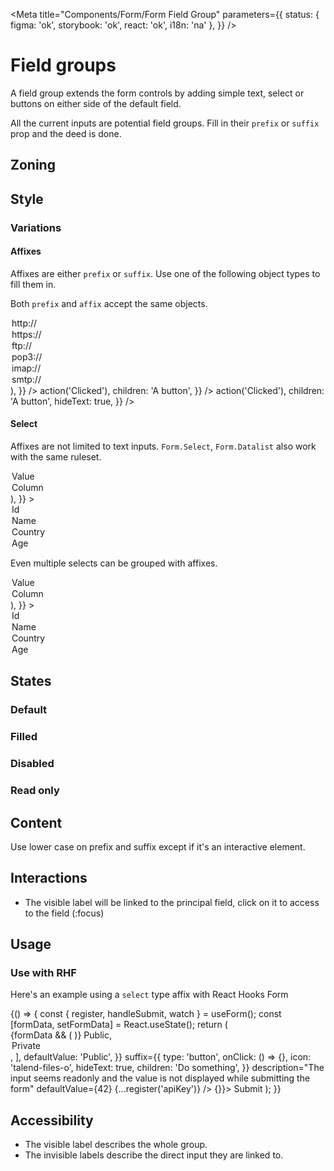 
<Meta
	title="Components/Form/Form Field Group"
	parameters={{
		status: { figma: 'ok', storybook: 'ok', react: 'ok', i18n: 'na' },
	}}
/>

# Field groups

A field group extends the form controls by adding simple text, select or buttons on either side of the default field.

All the current inputs are potential field groups. Fill in their `prefix` or `suffix` prop and the deed is done.

## Zoning

<FigmaImage
	src="https://www.figma.com/file/qc8oUSyVJM67gSsbTShftt/%F0%9F%93%90-Zoning?node-id=249%3A129"
	alt="zoning image for field groups"
/>

## Style

### Variations

#### Affixes

<FigmaImage
	src="https://www.figma.com/file/FaYIWpJeP6LwjWr78L8eAr/Forms?node-id=2008%3A1"
	alt="An input group demo"
/>

Affixes are either `prefix` or `suffix`. Use one of the following object types to fill them in.

Both `prefix` and `affix` accept the same objects.

<Canvas>
	<Story name="select">
		<Form.Url
			name="URL"
			label="Input"
			placeholder="www.talend.com"
			suffix={{
				type: 'text',
				children: '.com',
			}}
			prefix={{
				type: 'select',
				label: 'Protocol',
				name: 'protocol',
				required: true,
				defaultValue: 'https://',
				children: (
					<>
						<option>http://</option>
						<option>https://</option>
						<option>ftp://</option>
						<option>pop3://</option>
						<option>imap://</option>
						<option>smtp://</option>
					</>
				),
			}}
		/>
	</Story>
</Canvas>

<Canvas>
	<Story name="button">
		<Form.Url
			name="URL"
			label="Input"
			placeholder="www.talend.com"
			suffix={{
				type: 'text',
				children: '.com',
			}}
			prefix={{
				type: 'button',
				icon: 'upload',
				onClick: () => action('Clicked'),
				children: 'A button',
			}}
		/>
	</Story>
</Canvas>

<Canvas>
	<Story name="button icon">
		<Form.Url
			name="URL"
			label="Input"
			placeholder="www.talend.com"
			suffix={{
				type: 'text',
				children: '.com',
			}}
			prefix={{
				type: 'button',
				icon: 'upload',
				onClick: () => action('Clicked'),
				children: 'A button',
				hideText: true,
			}}
		/>
	</Story>
</Canvas>

#### Select

<FigmaImage
	src="https://www.figma.com/file/FaYIWpJeP6LwjWr78L8eAr/Forms?node-id=2008%3A1010"
	alt="An input group demo"
/>

Affixes are not limited to text inputs. `Form.Select`, `Form.Datalist` also work with the same ruleset.

<Canvas>
	<Story name="select--select">
		<Form.Select
			name="column"
			label="Input"
			prefix={{
				type: 'select',
				label: 'type',
				name: 'type',
				defaultValue: 'Column',
				children: (
					<>
						<option>Value</option>
						<option>Column</option>
					</>
				),
			}}
		>
			<option>Id</option>
			<option>Name</option>
			<option selected>Country</option>
			<option>Age</option>
		</Form.Select>
	</Story>
</Canvas>

Even multiple selects can be grouped with affixes.

<Canvas>
	<Story name="select--multiple-select">
		<Form.Select
			name="column"
			label="Input"
			multiple
			prefix={{
				type: 'select',
				label: 'type',
				name: 'type',
				defaultValue: 'Column',
				children: (
					<>
						<option>Value</option>
						<option>Column</option>
					</>
				),
			}}
		>
			<option>Id</option>
			<option>Name</option>
			<option selected>Country</option>
			<option>Age</option>
		</Form.Select>
	</Story>
</Canvas>

## States

### Default

<FigmaImage
	src="https://www.figma.com/file/FaYIWpJeP6LwjWr78L8eAr/Forms?node-id=2008%3A406"
	alt="An input group demo"
/>

<Canvas>
	<Story name="default">
		<Form.Number name="input" label="Input" prefix="$" suffix=".00" />
	</Story>
</Canvas>

### Filled

<FigmaImage
	src="https://www.figma.com/file/FaYIWpJeP6LwjWr78L8eAr/Forms?node-id=2008%3A553"
	alt="An input group demo"
/>

<Canvas>
	<Story name="filled">
		<Form.Number defaultValue="100" label="Input" prefix="$" suffix=".00" name="input" />
	</Story>
</Canvas>

### Disabled

<FigmaImage
	src="https://www.figma.com/file/FaYIWpJeP6LwjWr78L8eAr/Forms?node-id=2008%3A605"
	alt="An input group demo"
/>

<Canvas>
	<Story name="disabled">
		<Form.Number defaultValue="100" label="Input" prefix="$" suffix=".00" name="input" disabled />
	</Story>
</Canvas>

### Read only

<FigmaImage
	src="https://www.figma.com/file/FaYIWpJeP6LwjWr78L8eAr/Forms?node-id=2008%3A657"
	alt="An input group demo"
/>

<Canvas>
	<Story name="read-only">
		<Form.Number defaultValue="100" label="Input" prefix="$" suffix=".00" name="input" readOnly />
	</Story>
</Canvas>

## Content

Use lower case on prefix and suffix except if it's an interactive element.

## Interactions

- The visible label will be linked to the principal field, click on it to access to the field (:focus)

## Usage

### Use with RHF

Here's an example using a `select` type affix with React Hooks Form

<Canvas>
	<Story name="react-hook-form">
		{() => {
			const { register, handleSubmit, watch } = useForm();
			const [formData, setFormData] = React.useState();
			return (
				<Form onSubmit={handleSubmit(setFormData)}>
					{formData && (
						<InlineMessageInformation
							title={'Form data'}
							description={JSON.stringify(formData, null, 2)}
							withBackground
						/>
					)}
					<Form.Text
						label="API Key"
						prefix={{
							...register('prefix'),
							type: 'select',
							label: 'Type',
							children: [
								<option value="Public">Public</option>,
								<option value="Private">Private</option>,
							],
							defaultValue: 'Public',
						}}
						suffix={{
							type: 'button',
							onClick: () => {},
							icon: 'talend-files-o',
							hideText: true,
							children: 'Do something',
						}}
						description="The input seems readonly and the value is not displayed while submitting the form"
						defaultValue={42}
						{...register('apiKey')}
					/>
					<Form.Buttons>
						<ButtonPrimary type="submit" onClick={() => {}}>
							Submit
						</ButtonPrimary>
					</Form.Buttons>
				</Form>
			);
		}}
	</Story>
</Canvas>

## Accessibility

- The visible label describes the whole group.
- The invisible labels describe the direct input they are linked to.
